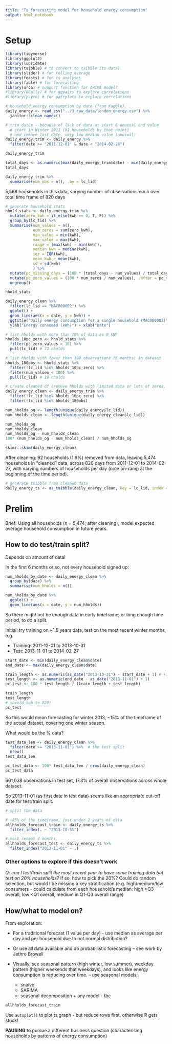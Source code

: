 ```yaml
---
title: "Ts forecasting model for household energy consumption"
output: html_notebook
---
```


# Setup

```r
library(tidyverse)
library(ggplot2)
library(lubridate)
library(tsibble) # to convert to tsibble (ts data)
library(slider) # for rolling average
library(feasts) # for ts analyses
library(fable) # for forecasting
library(urca) # support function for ARIMA model?
#library(GGally) # for ggpairs to explore correlations
#library(psych) # for pairplots to explore correlations
```

```r
# household energy consumption by date (from Kaggle)
daily_energy <- read_csv("../3_raw_data/london_energy.csv") %>% 
  janitor::clean_names()
```
```r
# trim dates - because of lack of data at start & unusual end value
  # start in Winter 2011 (91 households by that point)
  # and remove last date, very low median value (unusual)
daily_energy_trim <- daily_energy %>% 
  filter(date >= "2011-12-01" & date < "2014-02-28")

daily_energy_trim
```
```r
total_days <- as.numeric(max(daily_energy_trim$date) - min(daily_energy_trim$date) + 1)
total_days
```

```r
daily_energy_trim %>% 
  summarise(num_obs = n(), .by = lc_lid)
```

5,566 households in this data, varying number of observations each over total time frame of 820 days

```r
# generate household stats
hhold_stats <- daily_energy_trim %>% 
  mutate(zero_kwh = if_else(kwh == 0, T, F)) %>% 
  group_by(lc_lid) %>%
  summarise(num_values = n(),
            num_zeros = sum(zero_kwh),
            min_value = min(kwh),
            max_value = max(kwh),
            range = (max(kwh) - min(kwh)),
            median_kwh = median(kwh),
            iqr = IQR(kwh),
            mean_kwh = mean(kwh),
            sd = sd(kwh)
            ) %>% 
  mutate(pc_missing_days = (100 * (total_days - num_values) / total_days), .after = lc_lid) %>% 
  mutate(pc_zero_values = (100 * num_zeros / num_values), .after = pc_missing_days) %>% 
  ungroup()

hhold_stats
```

```r
daily_energy_clean %>%
  filter(lc_lid == "MAC000002") %>% 
  ggplot() +
  geom_line(aes(x = date, y = kwh)) +
  ggtitle("Daily energy consumption for a single household (MAC000002)") +
  ylab("Energy consumed (kWh)") + xlab("Date")
```

``` r
# list hholds with more than 10% of data as 0 kWh
hholds_10pc_zero <- hhold_stats %>% 
  filter(pc_zero_values > 10) %>% 
  pull(lc_lid) # 73 hholds

# list hholds with fewer than 180 observations (6 months) in dataset
hholds_180obs <- hhold_stats %>% 
  filter(!lc_lid %in% hholds_10pc_zero) %>% 
  filter(num_values < 180) %>% 
  pull(lc_lid) # 19 hholds

# create cleaned df (remove hholds with limited data or lots of zeros, trim dates)
daily_energy_clean <- daily_energy_trim %>% 
  filter(!lc_lid %in% hholds_10pc_zero) %>% 
  filter(!lc_lid %in% hholds_180obs)

num_hholds_og <- length(unique(daily_energy$lc_lid))
num_hholds_clean <- length(unique(daily_energy_clean$lc_lid))

num_hholds_og
num_hholds_clean
num_hholds_og - num_hholds_clean
100* (num_hholds_og - num_hholds_clean) / num_hholds_og
```

```r
skimr::skim(daily_energy_clean)
```

After cleaning: 92 households (1.6%) removed from data, leaving 5,474 households in "cleaned" data, across 820 days from 2011-12-01 to 2014-02-27, with varying numbers of households per day (note on-ramp at the beginning of the time period).

```r
# generate tsibble from cleaned data
daily_energy_ts <- as_tsibble(daily_energy_clean, key = lc_lid, index = date)
```


# Prelim

Brief: Using all households (n = 5,474; after cleaning), model expected average household consumption in future years.

## How to do test/train split?

Depends on amount of data!

In the first 6 months or so, not every household signed up:

```r
num_hholds_by_date <- daily_energy_clean %>% 
  group_by(date) %>% 
  summarise(num_hholds = n())

num_hholds_by_date %>% 
  ggplot() +
  geom_line(aes(x = date, y = num_hholds))
```

So there might not be enough data in early timeframe, or long enough time period, to do a split.

Initial: try training on ~1.5 years data, test on the most recent winter months, e.g.

* Training: 2011-12-01 to 2013-10-31
* Test: 2013-11-01 to 2014-02-27

```r
start_date <- min(daily_energy_clean$date)
end_date <- max(daily_energy_clean$date)

train_length <- as.numeric(as_date("2013-10-31") - start_date + 1) # +1 inclusive dates
test_length <- as.numeric(end_date - as_date("2013-11-01") + 1)
pc_test <- 100 * test_length / (train_length + test_length)

train_length
test_length
# should sum to 820!
pc_test
```

So this would mean forecasting for winter 2013, ~15% of the timeframe of the actual dataset, covering one winter season.

What would be the % data?

```r
test_data_len <- daily_energy_clean %>% 
  filter(date >= "2013-11-01") %>%  # the test split
  nrow()
test_data_len

pc_test_data <- 100* test_data_len / nrow(daily_energy_clean)
pc_test_data
```

601,038 observations in test set, 17.3% of overall observations across whole dataset.

So 2013-11-01 (as first date in test data) seems like an appropriate cut-off date for test/train split.

```r
# split the data

# ~85% of the timeframe, just under 2 years of data
allhholds_forecast_train <- daily_energy_ts %>% 
  filter_index(. ~ "2013-10-31")

# most recent 4 months
allhholds_forecast_test <- daily_energy_ts %>% 
  filter_index("2013-11-01" ~ .)
```


### Other options to explore if this doesn't work

_Q: can I test/train split the most recent year to have some training data but test on 20% households?_ If so, how to pick the 20%? Could do random selection, but would I be missing a key stratification (e.g. high/medium/low consumers - could calculate from each household's median: high >Q3 overall, low <Q1 overall, medium in Q1-Q3 overall range)

## How/what to model on?

From exploration:

* For a traditional forecast (1 value per day) - use median as average per day and per household due to not normal distribution?
* Or use all data available and do probabilistic forecasting -- see work by Jethro Browell

* Visually, see seasonal pattern (high winter, low summer), weekday pattern (higher weekends that weekdays), and looks like energy consumption is reducing over time. -- use seasonal models:
  * snaive
  * SARIMA
  * seasonal decomposition + any model - tbc


```r
allhholds_forecast_train
```

Use ```autoplot()``` to plot ts graph - but reduce rows first, otherwise R gets stuck!

__PAUSING__ to pursue a different business question (characterising households by patterns of energy consumption)

